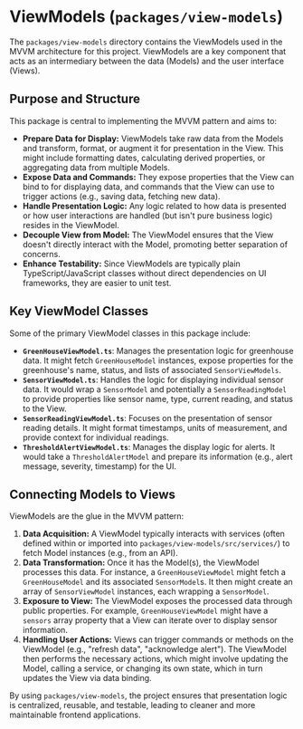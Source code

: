 # ViewModels (`packages/view-models`)

The `packages/view-models` directory contains the ViewModels used in the MVVM architecture for this project. ViewModels are a key component that acts as an intermediary between the data (Models) and the user interface (Views).

## Purpose and Structure

This package is central to implementing the MVVM pattern and aims to:

*   **Prepare Data for Display:** ViewModels take raw data from the Models and transform, format, or augment it for presentation in the View. This might include formatting dates, calculating derived properties, or aggregating data from multiple Models.
*   **Expose Data and Commands:** They expose properties that the View can bind to for displaying data, and commands that the View can use to trigger actions (e.g., saving data, fetching new data).
*   **Handle Presentation Logic:** Any logic related to how data is presented or how user interactions are handled (but isn't pure business logic) resides in the ViewModel.
*   **Decouple View from Model:** The ViewModel ensures that the View doesn't directly interact with the Model, promoting better separation of concerns.
*   **Enhance Testability:** Since ViewModels are typically plain TypeScript/JavaScript classes without direct dependencies on UI frameworks, they are easier to unit test.

## Key ViewModel Classes

Some of the primary ViewModel classes in this package include:

*   **`GreenHouseViewModel.ts`**: Manages the presentation logic for greenhouse data. It might fetch `GreenHouseModel` instances, expose properties for the greenhouse's name, status, and lists of associated `SensorViewModels`.
*   **`SensorViewModel.ts`**: Handles the logic for displaying individual sensor data. It would wrap a `SensorModel` and potentially a `SensorReadingModel` to provide properties like sensor name, type, current reading, and status to the View.
*   **`SensorReadingViewModel.ts`**: Focuses on the presentation of sensor reading details. It might format timestamps, units of measurement, and provide context for individual readings.
*   **`ThresholdAlertViewModel.ts`**: Manages the display logic for alerts. It would take a `ThresholdAlertModel` and prepare its information (e.g., alert message, severity, timestamp) for the UI.

## Connecting Models to Views

ViewModels are the glue in the MVVM pattern:

1.  **Data Acquisition:** A ViewModel typically interacts with services (often defined within or imported into `packages/view-models/src/services/`) to fetch Model instances (e.g., from an API).
2.  **Data Transformation:** Once it has the Model(s), the ViewModel processes this data. For instance, a `GreenHouseViewModel` might fetch a `GreenHouseModel` and its associated `SensorModel`s. It then might create an array of `SensorViewModel` instances, each wrapping a `SensorModel`.
3.  **Exposure to View:** The ViewModel exposes the processed data through public properties. For example, `GreenHouseViewModel` might have a `sensors` array property that a View can iterate over to display sensor information.
4.  **Handling User Actions:** Views can trigger commands or methods on the ViewModel (e.g., "refresh data", "acknowledge alert"). The ViewModel then performs the necessary actions, which might involve updating the Model, calling a service, or changing its own state, which in turn updates the View via data binding.

By using `packages/view-models`, the project ensures that presentation logic is centralized, reusable, and testable, leading to cleaner and more maintainable frontend applications.

